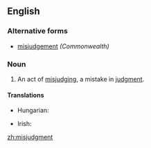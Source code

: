 ==English==

===Alternative forms===
* [[misjudgement]] ''(Commonwealth)''

===Noun===
{{en-noun}}

# An act of [[misjudge|misjudging]], a mistake in [[judgment]].

====Translations====
{{trans-top}}
* Hungarian: {{t|hu|balítélet}}
{{trans-mid}}
* Irish: {{t|ga|míbhreithiúnas|m}}
{{trans-bottom}}

[[zh:misjudgment]]